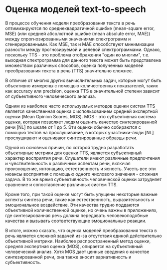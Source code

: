 # Оценка моделей text-to-speech

В процессе обучения модели преобразования текста в речь оптимизируются по среднеквадратичной ошибке (mean-square error, MSE) (или средней абсолютной ошибке (mean absolute error, MAE)) между
спрогнозированными значениями спектрограмм и сгенерированными. Как MSE, так и MAE способствуют минимизации разности
между прогнозируемой и целевой спектрограммами. Однако, поскольку TTS - это проблема отображения "один ко многим", т.е. выходная спектрограмма для данного текста может быть представлена множеством
различных способов, оценка полученных моделей преобразования текста в речь (TTS) значительно сложнее.

В отличие от многих других вычислительных задач, которые могут быть объективно измерены с помощью количественных показателей,
таких как accuracy или precision, оценка TTS в значительной степени зависит от субъективного человеческого анализа.

Одним из наиболее часто используемых методов оценки систем TTS является качественная оценка с использованием cредней экспертной оценки (Mean Opinion Scores, MOS).
MOS - это субъективная система оценки, которая позволяет людям оценить качество синтезированной речи [NL] по шкале от 1 до 5.
Эти оценки обычно собираются с помощью тестов на прослушивание, в которых участники-люди [NL] прослушивают и оценивают синтезированные образцы речи.

Одной из основных причин, по которой трудно разработать объективные метрики для оценки TTS, является субъективный характер восприятия
речи. Слушатели имеют различные предпочтения и чувствительность к различным аспектам речи, включая произношение, интонацию, естественность и ясность.
Учесть все эти нюансы восприятия с помощью одного числового значения - сложная задача. 
В то же время субъективность человеческой оценки затрудняет сравнение и сопоставление различных систем TTS.

Кроме того, при такой оценке могут быть упущены некоторые важные аспекты синтеза речи, такие как естественность, выразительность и эмоциональное воздействие. 
Эти качества трудно поддаются объективной количественной оценке, но очень важны в приложениях, где синтезированная речь должна передавать человекоподобные качества и вызывать соответствующие эмоциональные реакции.

В итоге, можно сказать, что оценка моделей преобразования текста в речь является сложной задачей из-за отсутствия единой действительно объективной метрики. Наиболее распространенный метод оценки,
средняя экспертная оценка (MOS), опирается на субъективный человеческий анализ. Хотя MOS дает ценные сведения о качестве синтезированной речи, она также вносит вариативность и субъективность.
